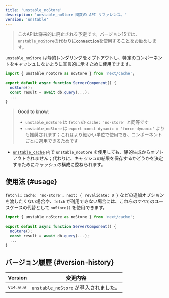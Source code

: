 ```yaml
---
title: 'unstable_noStore'
description: 'unstable_noStore 関数の API リファレンス。'
version: 'unstable'
---
```


> このAPIは将来的に廃止される予定です。バージョン15では、`unstable_noStore`の代わりに[`connection`](/docs/app/api-reference/functions/connection)を使用することをお勧めします。

`unstable_noStore` は静的レンダリングをオプトアウトし、特定のコンポーネントをキャッシュしないように宣言的に示すために使用できます。

```jsx
import { unstable_noStore as noStore } from 'next/cache';

export default async function ServerComponent() {
  noStore();
  const result = await db.query(...);
  ...
}
```

> **Good to know**:
>
> - `unstable_noStore` は `fetch` の `cache: 'no-store'` と同等です
> - `unstable_noStore` は `export const dynamic = 'force-dynamic'` よりも推奨されます；これはより細かい単位で使用でき、コンポーネントごとに適用できるためです

- [`unstable_cache`](/docs/app/api-reference/legacy-apis/unstable_cache) 内で `unstable_noStore` を使用しても、静的生成からオプトアウトされません；代わりに、キャッシュの結果を保存するかどうかを決定するためにキャッシュの構成に委ねられます。

## 使用法 {#usage}

`fetch` に `cache: 'no-store'`、`next: { revalidate: 0 }` などの追加オプションを渡したくない場合や、`fetch` が利用できない場合には、これらのすべてのユースケースの代替として `noStore()` を使用できます。

```jsx
import { unstable_noStore as noStore } from 'next/cache';

export default async function ServerComponent() {
  noStore();
  const result = await db.query(...);
  ...
}
```

## バージョン履歴 {#version-history}

| Version   | 変更内容                              |
| --------- | ------------------------------------- |
| `v14.0.0` | `unstable_noStore` が導入されました。 |
